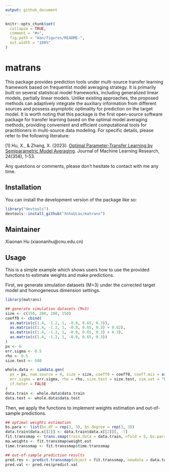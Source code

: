```yaml
---
output: github_document
---
```


<!-- README.md is generated from README.Rmd. Please edit that file -->

```r
knitr::opts_chunk$set(
  collapse = TRUE,
  comment = "#>",
  fig.path = "man/figures/README-",
  out.width = "100%"
)
```

# matrans

<!-- badges: start -->
<!-- badges: end -->


This package provides prediction tools under multi-source transfer learning framework based on frequentist model averaging strategy. It is primarily built on several statistical model frameworks, including generalized linear models, partially linear models. Unlike existing approaches, the proposed methods can adaptively integrate the auxiliary information from different sources and possess asymptotic optimality for prediction on the target model. It is worth noting that this package is the first open-source software package for transfer learning based on the optimal model averaging methods, providing convenient and efficient computational tools for practitioners in multi-source data modeling. For specific details, please refer to the following literature: 

[1] Hu, X., & Zhang, X. (2023). [Optimal Parameter-Transfer Learning by Semiparametric Model Averaging](http://jmlr.org/papers/v24/23-0030.html). Journal of Machine Learning Research, 24(358), 1-53. 

Any questions or comments, please don't hesitate to contact with me any time.


## Installation

You can install the development version of the package like so:

``` r
library("devtools")
devtools::install_github("XnhuUcas/matrans")
```

## Maintainer

Xiaonan Hu (xiaonanhu@cnu.edu.cn)


## Usage

This is a simple example which shows users how to use the provided functions to estimate weights and make predictions. 

First, we generate simulation datasets (M=3) under the corrected target model and homogeneous dimension settings.

```r
library(matrans)

## generate simulation datasets (M=3)
size <- c(150, 200, 200, 150)
coeff0 <- cbind(
  as.matrix(c(1.4, -1.2, 1, -0.8, 0.65, 0.3)),
  as.matrix(c(1.4, -1.2, 1, -0.8, 0.65, 0.3) + 0.02),
  as.matrix(c(1.4, -1.2, 1, -0.8, 0.65, 0.3) + 0.3),
  as.matrix(c(1.4, -1.2, 1, -0.8, 0.65, 0.3))
)
px <- 6
err.sigma <- 0.5
rho <- 0.5
size.test <- 500

whole.data <- simdata.gen(
  px = px, num.source = 4, size = size, coeff0 = coeff0, coeff.mis = as.matrix(c(coeff0[, 2], 1.8)),
  err.sigma = err.sigma, rho = rho, size.test = size.test, sim.set = "homo", tar.spec = "cor",
  if.heter = FALSE
)
data.train <- whole.data$data.train
data.test <- whole.data$data.test
```

Then, we apply the functions to implement weights estimation and out-of-sample predictions.

```r
## optimal weights estimation
bs.para <- list(bs.df = rep(3, 3), bs.degree = rep(3, 3))
data.train$data.x[[2]] <- data.train$data.x[[2]][, -7]
fit.transsmap <- trans.smap(train.data = data.train, nfold = 5, bs.para = bs.para)
ma.weights <- fit.transsmap$weight.est
time.transsmap <- fit.transsmap$time.transsmap

## out-of-sample prediction results
pred.res <- predict.transsmap(object = fit.transsmap, newdata = data.test, bs.para = bs.para)
pred.val <- pred.res$predict.val
```

